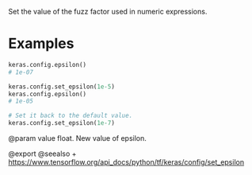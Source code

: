 Set the value of the fuzz factor used in numeric expressions.

# Examples
```python
keras.config.epsilon()
# 1e-07
```

```python
keras.config.set_epsilon(1e-5)
keras.config.epsilon()
# 1e-05
```

```python
# Set it back to the default value.
keras.config.set_epsilon(1e-7)
```

@param value float. New value of epsilon.

@export
@seealso
+ <https://www.tensorflow.org/api_docs/python/tf/keras/config/set_epsilon>
